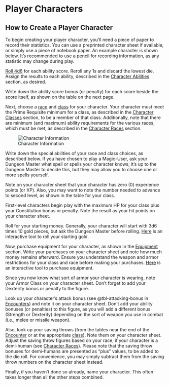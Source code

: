 # Player Characters

## How to Create a Player Character

To begin creating your player character, you'll need a piece of paper to record their statistics. You can use a preprinted character sheet if available, or simply use a piece of notebook paper. An example character is shown below. It's recommended to use a pencil for recording information, as any statistic may change during play.

[Roll 4d6](appendix_interactive.qmd#character-abilities) for each ability score. Reroll any 1s and discard the lowest die. Assign the results to each ability, described in the [Character Abilities](abilities.qmd#ability-scores) section, as desired.

Write down the ability score bonus (or penalty) for each score beside the score itself, as shown on the table on the next page.

Next, choose a [race](races.qmd#character-races) and [class](class.qmd#character-classes) for your character. Your character must meet the Prime Requisite minimum for a class, as described in the [Character Classes](class.qmd#tbl-prime-requisites) section, to be a member of that class. Additionally, note that there are minimum (and maximum) ability requirements for the various races, which must be met, as described in the [Character Races](races.qmd#tbl-racial-requirements) section.


![Character Information](./images/char.png){#fig-char-info}

Write down the special abilities of your race and class choices, as described below. If you have chosen to play a Magic-User, ask your Dungeon Master  what spell or spells your character knows; it's up to the Dungeon Master  to decide this, but they may allow you to choose one or more spells yourself.

Note on your character sheet that your character has zero (0) experience points (or XP). Also, you may want to note the number needed to advance to second level, as shown in the table for your class.

First-level characters begin play with the maximum HP for your class plus your Constitution bonus or penalty. Note the result as your hit points on your character sheet.

Roll for your starting money. Generally, your character will start with 3d6 times 10 gold pieces, but ask the Dungeon Master  before rolling.  [Here](appendix_interactive.qmd#starting-gold) is an interactive tool to roll your starting gold.

Now, purchase equipment for your character, as shown in the [Equipment](equipment.qmd#equipment-explanations) section. Write your purchases on your character sheet and note how much money remains afterward. Ensure you understand the weapon and armor restrictions for your class and race before making your purchases. [Here](appendix_interactive.qmd#buy-equipment) is an interactive tool to purchase equipment.

Since you now know what sort of armor your character is wearing, note your Armor Class on your character sheet. Don't forget to add your Dexterity bonus or penalty to the figure.

Look up your character's attack bonus (see @tbl-attacking-bonus in [Encounters](combatDetails.qmd)) and note it on your character sheet. Don't add your ability bonuses (or penalties) to this figure, as you will add a different bonus (Strength or Dexterity) depending on the sort of weapon you use in combat (i.e., melee or missile weapon).

Also, look up your saving throws (from the tables near the end of the [Encounter](combatDetails.qmd#saving-throw-tables-by-class) or at the appropriate [class](class.qmd#character-classes)). Note them on your character sheet. Adjust the saving throw figures based on your race, if your character is a demi-human (see [Character Races](races.qmd)). Please note that the saving throw bonuses for demi-humans are presented as "plus" values, to be added to the die roll. For convenience, you may simply subtract them from the saving throw numbers on the character sheet instead.

Finally, if you haven't done so already, name your character. This often takes longer than all the other steps combined.

